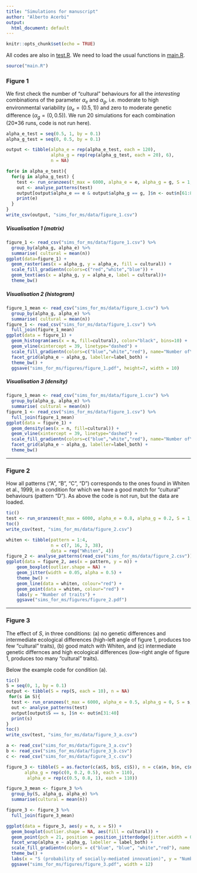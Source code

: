 ```yaml
---
title: "Simulations for manuscript"
author: "Alberto Acerbi"
output:
  html_document: default
---
```


```r
knitr::opts_chunk$set(echo = TRUE)
```

All codes are also in [test.R](test.R). We need to load the usual functions in [main.R](main.R).

```r
source("main.R")
```

### Figure 1 

We first check the number of "cultural" behaviours for all the *interesting* combinations of the parameter $\alpha_e$ and $\alpha_g$, i.e. moderate to high environmental variability ($\alpha_e=(0.5,1)$) and zero to moderate genetic difference ($\alpha_g=(0,0.5)$). We run 20 simulations for each combination (20*36 runs, code is not run here).

```r
alpha_e_test = seq(0.5, 1, by = 0.1)
alpha_g_test = seq(0, 0.5, by = 0.1)

output <- tibble(alpha_e = rep(alpha_e_test, each = 120), 
                 alpha_g = rep(rep(alpha_g_test, each = 20), 6),
                 n = NA)

for(e in alpha_e_test){
  for(g in alpha_g_test) {
    test <- run_oranzees(t_max = 6000, alpha_e = e, alpha_g = g, S = 1, init_world = TRUE, n_run = 20)
    out <- analyse_patterns(test)
    output[output$alpha_e == e & output$alpha_g == g, ]$n <- out$n[61:80]
    print(e)
  }
}
write_csv(output, "sims_for_ms/data/figure_1.csv")
```

##### Visualisation 1 (matrix)

```r
figure_1 <- read_csv("sims_for_ms/data/figure_1.csv") %>%
  group_by(alpha_g, alpha_e) %>%
  summarise( cultural = mean(n))
ggplot(data=figure_1) +
  geom_raster(aes(x = alpha_g, y = alpha_e, fill = cultural)) +
  scale_fill_gradientn(colors=c("red","white","blue")) +
  geom_text(aes(x = alpha_g, y = alpha_e, label = cultural))+
  theme_bw()
```

##### Visualisation 2 (histogram)

```r
figure_1_mean <- read_csv("sims_for_ms/data/figure_1.csv") %>%
  group_by(alpha_g, alpha_e) %>%
  summarise( cultural = mean(n))
figure_1 <- read_csv("sims_for_ms/data/figure_1.csv") %>%
  full_join(figure_1_mean)
ggplot(data = figure_1) + 
  geom_histogram(aes(x = n, fill=cultural), color="black", bins=10) +
  geom_vline(xintercept = 39, linetype="dashed") +
  scale_fill_gradientn(colors=c("blue","white","red"), name="Number of\n'cultural' traits") +
  facet_grid(alpha_e ~ alpha_g, labeller=label_both) +
  theme_bw() +
  ggsave("sims_for_ms/figures/figure_1.pdf", height=7, width = 10)

```

##### Visualisation 3 (density)

```r
figure_1_mean <- read_csv("sims_for_ms/data/figure_1.csv") %>%
  group_by(alpha_g, alpha_e) %>%
  summarise( cultural = mean(n))
figure_1 <- read_csv("sims_for_ms/data/figure_1.csv") %>%
  full_join(figure_1_mean)
ggplot(data = figure_1) + 
  geom_density(aes(x = n, fill=cultural)) +
  geom_vline(xintercept = 39, linetype="dashed") +
  scale_fill_gradientn(colors=c("blue","white","red"), name="Number of\n'cultural' traits") +
  facet_grid(alpha_e ~ alpha_g, labeller=label_both) +
  theme_bw()
```

***

### Figure 2

How all patterns ("A", "B", "C", "D") corresponds to the ones found in Whiten et al., 1999, in a condition for which we have a good match for "cultural" behaviours (pattern "D"). As above the code is not run, but the data are loaded. 

```r
tic()
test <- run_oranzees(t_max = 6000, alpha_e = 0.8, alpha_g = 0.2, S = 1, init_world = TRUE, n_run = 20)
toc()
write_csv(test, "sims_for_ms/data/figure_2.csv")
```

```r
whiten <- tibble(pattern = 1:4, 
                 n = c(7, 16, 3, 38), 
                 data = rep("Whiten", 4)) 
figure_2 <- analyse_patterns(read_csv("sims_for_ms/data/figure_2.csv"))
ggplot(data = figure_2, aes(x = pattern, y = n)) +
    geom_boxplot(outlier.shape = NA) +
    geom_jitter(width = 0.05, alpha = 0.5) +
    theme_bw() +
    geom_line(data = whiten, colour="red") +
    geom_point(data = whiten, colour="red") +
    labs(y = "Number of traits") +
    ggsave("sims_for_ms/figures/figure_2.pdf")
```

***

### Figure 3

The effect of $S$, in three conditions: (a) no genetic differences and intermediate ecological differences (high-left angle of figure 1, produces too few "cultural" traits), (b) good match with Whiten, and (c) intermediate genetic differnces and high ecological differences (low-right angle of figure 1, produces too many "cultural" traits).

Below the example code for condition (a).

```r
tic()
S = seq(0, 1, by = 0.1)
output <- tibble(S = rep(S, each = 10), n = NA)
 for(s in S){
  test <- run_oranzees(t_max = 6000, alpha_e = 0.5, alpha_g = 0, S = s, init_world = TRUE, n_run = 10)
  out <- analyse_patterns(test)
  output[output$S == s, ]$n <- out$n[31:40]
  print(s)
}
toc()
write_csv(test, "sims_for_ms/data/figure_3_a.csv")
```

```r
a <- read_csv("sims_for_ms/data/figure_3_a.csv")
b <- read_csv("sims_for_ms/data/figure_3_b.csv")
c <- read_csv("sims_for_ms/data/figure_3_c.csv")

figure_3 <- tibble(S = as.factor(c(a$S, b$S, c$S)), n = c(a$n, b$n, c$n), 
       alpha_g = rep(c(0, 0.2, 0.5), each = 110), 
        alpha_e = rep(c(0.5, 0.8, 1), each = 110)) 

figure_3_mean <- figure_3 %>%
  group_by(S, alpha_g, alpha_e) %>%
  summarise(cultural = mean(n))

figure_3 <- figure_3 %>%
  full_join(figure_3_mean)

ggplot(data = figure_3, aes(y = n, x = S)) +
  geom_boxplot(outlier.shape = NA, aes(fill = cultural)) +
  geom_point(pch = 21, position = position_jitterdodge(jitter.width = 0.1), aes(fill=cultural)) +
  facet_wrap(alpha_e ~ alpha_g, labeller = label_both) +
  scale_fill_gradientn(colors = c("blue", "blue", "white","red"), name = "Number of\n'cultural' traits") +
  theme_bw() +
  labs(x = "S (probability of socially-mediated innovation)", y = "Number of 'cultural' traits") +
  ggsave("sims_for_ms/figures/figure_3.pdf", width = 12)
```


